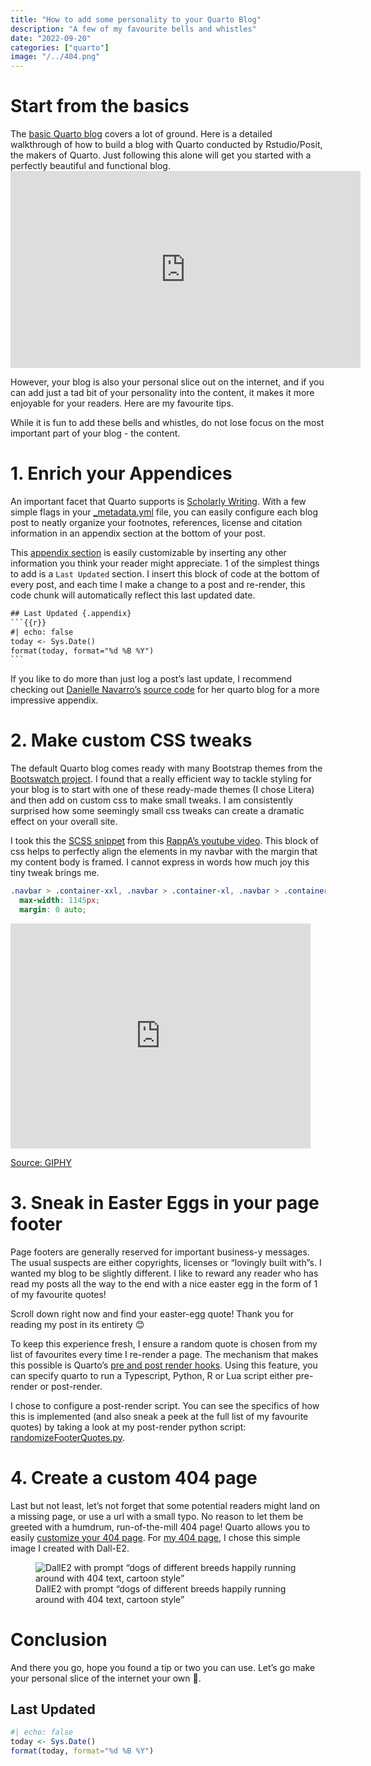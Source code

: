 ```yaml
---
title: "How to add some personality to your Quarto Blog"
description: "A few of my favourite bells and whistles"
date: "2022-09-20"
categories: ["quarto"]
image: "/../404.png"
---
```


# Start from the basics
The [basic Quarto blog](https://quarto.org/docs/websites/website-blog.html) covers a lot of ground. Here is a detailed walkthrough of how to build a blog with Quarto conducted by Rstudio/Posit, the makers of Quarto. Just following this alone will get you started with a perfectly beautiful and functional blog. 
<iframe width="560" height="315" src="https://www.youtube.com/embed/CVcvXfRyfE0" title="YouTube video player" frameborder="0" allow="accelerometer; autoplay; clipboard-write; encrypted-media; gyroscope; picture-in-picture" allowfullscreen></iframe>

However, your blog is also your personal slice out on the internet, and if you can add just a tad bit of your personality into the content, it makes it more enjoyable for your readers. Here are my favourite tips.

:::{.callout-note}
While it is fun to add these bells and whistles, do not lose focus on the most important part of your blog - the content.
:::

# 1. Enrich your Appendices
An important facet that Quarto supports is [Scholarly Writing](https://quarto.org/docs/authoring/title-blocks.html). With a few simple flags in your [_metadata.yml](https://github.com/ddanieltan/ddanieltan.com/blob/main/posts/_metadata.yml) file, you can easily configure each blog post to neatly organize your footnotes, references, license and citation information in an appendix section at the bottom of your post.

This [appendix section](https://quarto.org/docs/authoring/appendices.html) is easily customizable by inserting any other information you think your reader might appreciate. 1 of the simplest things to add is a `Last Updated` section. I insert this block of code at the bottom of every post, and each time I make a change to a post and re-render, this code chunk will automatically reflect this last updated date.

```` default
## Last Updated {.appendix}
```{{r}}
#| echo: false
today <- Sys.Date()
format(today, format="%d %B %Y")
```
````

If you like to do more than just log a post's last update, I recommend checking out [Danielle Navarro's](https://blog.djnavarro.net/) [source code](https://github.com/djnavarro/quarto-blog) for her quarto blog for a more impressive appendix. 

# 2. Make custom CSS tweaks
The default Quarto blog comes ready with many Bootstrap themes from the [Bootswatch project](https://bootswatch.com/). I found that a really efficient way to tackle styling for your blog is to start with one of these ready-made themes (I chose Litera) and then add on custom css to make small tweaks. I am consistently surprised how some seemingly small css tweaks can create a dramatic effect on your overall site.

I took this the [SCSS snippet](https://github.com/ddanieltan/ddanieltan.com/blob/main/custom.scss) from this [RappA's youtube video](https://youtu.be/ErRX8plZpQE). This block of css helps to perfectly align the elements in my navbar with the margin that my content body is framed. I cannot express in words how much joy this tiny tweak brings me.

```css
.navbar > .container-xxl, .navbar > .container-xl, .navbar > .container-lg, .navbar > .container-md, .navbar > .container-sm, .navbar > .container, .navbar > .container-fluid {
  max-width: 1145px;
  margin: 0 auto;
```

<iframe src="https://giphy.com/embed/l4FB1R0Cz0gFo1YQw" width="480" height="360" frameBorder="0" class="giphy-embed" allowFullScreen></iframe><p><a href="https://giphy.com/gifs/spongebob-spongebob-squarepants-season-8-l4FB1R0Cz0gFo1YQw">Source: GIPHY</a></p>

# 3. Sneak in Easter Eggs in your page footer
Page footers are generally reserved for important business-y messages. The usual suspects are either copyrights, licenses or "lovingly built with"s. I wanted my blog to be slightly different. I like to reward any reader who has read my posts all the way to the end with a nice easter egg in the form of 1 of my favourite quotes!

:::{.column-margin}
Scroll down right now and find your easter-egg quote! Thank you for reading my post in its entirety 😊 
:::

To keep this experience fresh, I ensure a random quote is chosen from my list of favourites every time I re-render a page. The mechanism that makes this possible is Quarto's [pre and post render hooks](https://quarto.org/docs/projects/scripts.html#pre-and-post-render). Using this feature, you can specify quarto to run a Typescript, Python, R or Lua script either pre-render or post-render. 

I chose to configure a post-render script. You can see the specifics of how this is implemented (and also sneak a peek at the full list of my favourite quotes) by taking a look at my post-render python script: [randomizeFooterQuotes.py](https://github.com/ddanieltan/ddanieltan.com/blob/main/randomizeFooterQuote.py). 

# 4. Create a custom 404 page
Last but not least, let's not forget that some potential readers might land on a missing page, or use a url with a small typo. No reason to let them be greeted with a humdrum, run-of-the-mill 404 page! Quarto allows you to easily [customize your 404 page](https://quarto.org/docs/websites/website-navigation.html#pages-404). For [my 404 page](https://www.ddanieltan.com/404.html), I chose this simple image I created with Dall-E2.

![DallE2 with prompt "dogs of different breeds happily running around with 404 text, cartoon style"](/../404.png)

# Conclusion
And there you go, hope you found a tip or two you can use. Let's go make your personal slice of the internet your own 💪.

## Last Updated {.appendix}
```r
#| echo: false
today <- Sys.Date()
format(today, format="%d %B %Y")
```

